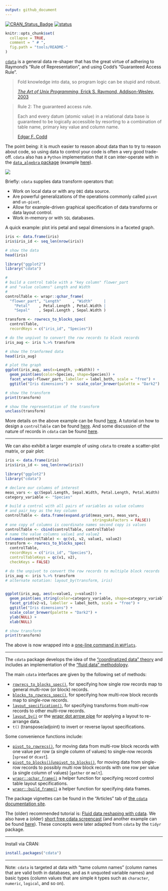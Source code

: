 ```yaml
---
output: github_document
---
```


[![CRAN_Status_Badge](https://www.r-pkg.org/badges/version/cdata)](https://cran.r-project.org/package=cdata)
[![status](https://tinyverse.netlify.com/badge/cdata)](https://CRAN.R-project.org/package=cdata)

<!-- README.md is generated from README.Rmd. Please edit that file -->


```r
knitr::opts_chunk$set(
  collapse = TRUE,
  comment = " # ",
  fig.path = "tools/README-"
)
```


[`cdata`](https://CRAN.R-project.org/package=cdata) is a general data re-shaper that has the great virtue of adhering to Raymond's "Rule of Representation", and using Codd's "Guaranteed Access Rule".

> Fold knowledge into data, so program logic can be stupid and robust.
>
> [*The Art of Unix Programming*, Erick S. Raymond, Addison-Wesley, 2003](http://www.catb.org/esr/writings/taoup/html/ch01s06.html#id2878263)

> Rule 2: The guaranteed access rule.
>
> Each and every datum (atomic value) in a relational data base is guaranteed to be logically accessible by resorting to a combination of table name, primary key value and column name.
>
> [Edgar F. Codd](https://en.wikipedia.org/wiki/Codd%27s_12_rules)

The point being: it is much easier to reason about data than to try to reason about code, so using data to control your code is often a very good trade-off.  `cdata` also has a `Python` implementation that it can inter-operate with in the [`data_algebra` package](https://github.com/WinVector/data_algebra) (example [here](https://github.com/WinVector/data_algebra/blob/master/Examples/cdata/cdata.ipynb)).


![](https://raw.githubusercontent.com/WinVector/cdata/master/tools/cdata.png)

Briefly: `cdata` supplies data transform operators that:

 * Work on local data or with any `DBI` data source.
 * Are powerful generalizations of the operations commonly called `pivot` and `un-pivot`.
 * Allow for example-driven graphical specification of data transforms or data layout control.
 * Work in-memory or with `SQL` databases.

A quick example: plot iris petal and sepal dimensions in a faceted graph.


```r
iris <- data.frame(iris)
iris$iris_id <- seq_len(nrow(iris))

# show the data
head(iris)

library("ggplot2")
library("cdata")

#
# build a control table with a "key column" flower_part
# and "value columns" Length and Width
#
controlTable <- wrapr::qchar_frame(
  "flower_part", "Length"     , "Width"     |
    "Petal"    , Petal.Length , Petal.Width |
    "Sepal"    , Sepal.Length , Sepal.Width )

transform <- rowrecs_to_blocks_spec(
  controlTable,
  recordKeys = c("iris_id", "Species"))

# do the unpivot to convert the row records to block records
iris_aug <- iris %.>% transform

# show the tranformed data
head(iris_aug)

# plot the graph
ggplot(iris_aug, aes(x=Length, y=Width)) +
  geom_point(aes(color=Species, shape=Species)) + 
  facet_wrap(~flower_part, labeller = label_both, scale = "free") +
  ggtitle("Iris dimensions") +  scale_color_brewer(palette = "Dark2")

# show the transform
print(transform)

# show the representation of the transform
unclass(transform)
```

More details on the above example can be found [here](http://www.win-vector.com/blog/2018/10/faceted-graphs-with-cdata-and-ggplot2/). A tutorial on how to design a `controlTable` can be found [here](https://winvector.github.io/cdata/articles/design.html).  And some discussion of the nature of records in `cdata` can be found [here](https://winvector.github.io/cdata/articles/blocksrecs.html).

----

We can also exhibit a larger example of using `cdata` to create a scatter-plot matrix, or pair plot:

```r

iris <- data.frame(iris)
iris$iris_id <- seq_len(nrow(iris))

library("ggplot2")
library("cdata")

# declare our columns of interest
meas_vars <- qc(Sepal.Length, Sepal.Width, Petal.Length, Petal.Width)
category_variable <- "Species"

# build a control with all pairs of variables as value columns
# and pair_key as the key column
controlTable <- data.frame(expand.grid(meas_vars, meas_vars, 
                                       stringsAsFactors = FALSE))
# one copy of columns is coordinate names second copy is values
controlTable <- cbind(controlTable, controlTable)
# name the value columns value1 and value2
colnames(controlTable) <- qc(v1, v2, value1, value2)
transform <- rowrecs_to_blocks_spec(
  controlTable,
  recordKeys = c("iris_id", "Species"),
  controlTableKeys = qc(v1, v2),
  checkKeys = FALSE)

# do the unpivot to convert the row records to multiple block records
iris_aug <- iris %.>% transform
# alternate notation: layout_by(transform, iris)


ggplot(iris_aug, aes(x=value1, y=value2)) +
  geom_point(aes_string(color=category_variable, shape=category_variable)) + 
  facet_grid(v2~v1, labeller = label_both, scale = "free") +
  ggtitle("Iris dimensions") +
  scale_color_brewer(palette = "Dark2") +
  ylab(NULL) + 
  xlab(NULL)

# show transform
print(transform)
```


The above is now wrapped into a [one-line command in `WVPlots`](https://winvector.github.io/WVPlots/reference/PairPlot.html).


----

The `cdata` package develops the idea of the ["coordinatized data" theory](http://winvector.github.io/FluidData/RowsAndColumns.html) and includes an implementation of the ["fluid data" methodology](http://winvector.github.io/FluidData/FluidData.html).   

The main `cdata` interfaces are given by the following set of methods:

  * [`rowrecs_to_blocks_spec()`](https://winvector.github.io/cdata/reference/rowrecs_to_blocks_spec.html), for specifying how single row records map to general multi-row (or block) records.
  * [`blocks_to_rowrecs_spec()`](https://winvector.github.io/cdata/reference/blocks_to_rowrecs_spec.html), for specifying how multi-row block records map to single-row records.
  * [`layout_specification()`](https://winvector.github.io/cdata/reference/layout_specification.html), for specifying transforms from multi-row records to other multi-row records.
  * [`layout_by()`](https://winvector.github.io/cdata/reference/layout_by.html) or the [wrapr dot arrow pipe](https://winvector.github.io/wrapr/reference/dot_arrow.html) for applying a layout to re-arrange data.
  * `t()` (transpose/adjoint) to invert or reverse layout specifications.

Some convenience functions include:

  * [`pivot_to_rowrecs()`](https://winvector.github.io/cdata/reference/pivot_to_rowrecs.html), for moving data from multi-row block records with one value per row (a single column of values) to single-row records [`spread` or `dcast`].
  * [`pivot_to_blocks()`/`unpivot_to_blocks()`](https://winvector.github.io/cdata/reference/unpivot_to_blocks.html), for moving data from single-row records to possibly multi row block records with one row per value (a single column of values) [`gather` or `melt`].
  * [`wrapr::qchar_frame()`](https://winvector.github.io/wrapr/reference/qchar_frame.html) a helper function for specifying record control table layout specifications.
 * [`wrapr::build_frame()`](https://winvector.github.io/wrapr/reference/build_frame.html) a helper function for specifying data frames.
  
The package vignettes can be found in the "Articles" tab of [the `cdata` documentation site](https://winvector.github.io/cdata/).

The (older) recommended tutorial is: [Fluid data reshaping with cdata](http://winvector.github.io/FluidData/FluidDataReshapingWithCdata.html). We also have a (older) [short free cdata screencast](https://youtu.be/4cYbP3kbc0k) (and another example can be found [here](http://winvector.github.io/FluidData/DataWranglingAtScale.html)).  These concepts were later adapted from `cdata` by the `tidyr` package.

----

Install via CRAN:

```r
install.packages("cdata")
```

----



Note: `cdata` is targeted at data with "tame column names" (column names that are valid both in databases, and as `R` unquoted variable names) and basic types (column values that are simple `R` types such as `character`, `numeric`, `logical`, and so on). 


